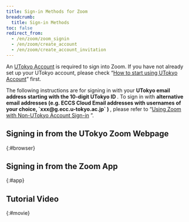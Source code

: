 ```yaml
---
title: Sign-in Methods for Zoom
breadcrumb:
  title: Sign-in Methods
toc: false
redirect_from:
  - /en/zoom/zoom_signin
  - /en/zoom/create_account
  - /en/zoom/create_account_invitation
---
```



An [UTokyo Account](/en/utokyo_account/) is required to sign into Zoom. If you have not already set up your UTokyo account, please check “[How to start using UTokyo Account](/en/utokyo_account/#procedures)” first.

<div class="box">
The following instructions are for signing in with your <strong class="alert"> UTokyo email address starting with the 10-digit UTokyo ID </strong>.
To sign in with <strong class="alert"> alternative email addresses (e.g. ECCS Cloud Email addresses with usernames of your choice, `xxx@g.ecc.u-tokyo.ac.jp` ) </strong>, please refer to “<a href="/en/notice/zoom-address-new">Using Zoom with Non-UTokyo Account Sign-in</a> ”.
</div>

## Signing in from the UTokyo Zoom Webpage
{:#browser}

<ZoomSigninBrowser big inlineHelp />

## Signing in from the Zoom App
{:#app}

<ZoomSigninApp big inlineHelp />

## Tutorial Video
{:#movie}

<YouTube src="https://www.youtube.com/embed/qjYlm13LTEE" />
